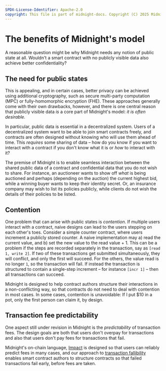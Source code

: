 ```yaml
---
SPDX-License-Identifier: Apache-2.0
copyright: This file is part of midnight-docs. Copyright (C) 2025 Midnight Foundation. Licensed under the Apache License, Version 2.0 (the "License"); You may not use this file except in compliance with the License. You may obtain a copy of the License at http://www.apache.org/licenses/LICENSE-2.0 Unless required by applicable law or agreed to in writing, software distributed under the License is distributed on an "AS IS" BASIS, WITHOUT WARRANTIES OR CONDITIONS OF ANY KIND, either express or implied. See the License for the specific language governing permissions and limitations under the License.
---
```


# The benefits of Midnight's model

A reasonable question might be why Midnight needs any notion of public state at
all. Wouldn't a smart contract with no publicly visible data also achieve
better confidentiality?

## The need for public states

This is appealing, and in certain cases, better privacy can be achieved using
additional cryptography, such as secure multi-party computation (MPC) or
fully-homomorphic encryption (FHE). These approaches generally come with their 
own drawbacks, however, and there is one central reason that publicly visible
data _is_ a core part of Midnight's model: _it is often desirable._

In particular, public data is essential in a decentralized system. Users of a
decentralized system want to be able to join smart contracts freely, and
contracts are often designed without knowing who will use them ahead of time.
This _requires_ some sharing of data – how do you know if you want to interact
with a contract if you don't know what it is or _how_ to interact with it?

The premise of Midnight is to enable seamless interaction between the shared public
data of a contract and confidential data that you do not wish to share. For
instance, an auctioneer wants to show off _what_ is being auctioned and
perhaps (depending on the auction) the current highest bid, while a
winning buyer wants to keep their identity secret. Or, an insurance
company may wish to list its policies publicly, while clients do not wish the
details of their policies to be listed.

## Contention

One problem that can arise with public states is _contention_. If multiple
users interact with a contract, naive designs can lead to the users stepping
on each other's toes. Consider a simple counter contract, where users increment
a publicly stored counter. A naive implementation may a) read the current
value, and b) set the new value to the read value + 1. This can be a problem if
the steps are recorded separately in the transaction, say as `[read 1, write 2]`.
If two of these transactions get submitted simultaneously, they will conflict,
and only the first will succeed. For the others, the value read is no longer
`1`, so the transaction will fail. If instead the transaction is structured to
contain a single-step increment – for instance `[incr 1]` – then all
transactions can succeed.

Midnight is designed to help contract authors structure their
interactions in a non-conflicting way, so that contracts do not need
to deal with contention in most cases. In some cases, contention is
unavoidable: If I put $10 in a pot, only the first person can claim it, by
design.

## Transaction fee predictability

One aspect still under revision in Midnight is the *predictability* of
transaction fees.  The design goals are both that users don't overpay
for transactions and also that users don't pay fees for transactions
that fail.

Midnight's on-chain language, [Impact](./impact.mdx) is designed so that users
can reliably predict fees in many cases, and our approach to 
[transaction fallibility](./semantics.mdx#transaction-fallibility) enables smart contract
authors to structure contracts so that failed transactions fail
early, before fees are taken.
